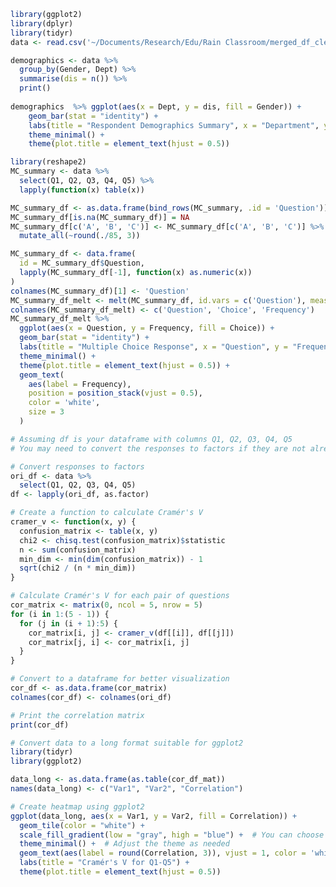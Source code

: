 \section{Data Import}
```r
library(ggplot2)
library(dplyr)
library(tidyr)
data <- read.csv('~/Documents/Research/Edu/Rain Classroom/merged_df_cleanedMC.csv')
```
\section{Gender & Major summary}
```r
demographics <- data %>% 
  group_by(Gender, Dept) %>%
  summarise(dis = n()) %>%
  print()
  
demographics  %>% ggplot(aes(x = Dept, y = dis, fill = Gender)) +
    geom_bar(stat = "identity") +
    labs(title = "Respondent Demographics Summary", x = "Department", y = "Count") +
    theme_minimal() +
    theme(plot.title = element_text(hjust = 0.5))
```
```r
library(reshape2)
MC_summary <- data %>%
  select(Q1, Q2, Q3, Q4, Q5) %>%
  lapply(function(x) table(x))

MC_summary_df <- as.data.frame(bind_rows(MC_summary, .id = 'Question'))
MC_summary_df[is.na(MC_summary_df)] = NA
MC_summary_df[c('A', 'B', 'C')] <- MC_summary_df[c('A', 'B', 'C')] %>%
  mutate_all(~round(./85, 3))

MC_summary_df <- data.frame(
  id = MC_summary_df$Question,
  lapply(MC_summary_df[-1], function(x) as.numeric(x))
)
colnames(MC_summary_df)[1] <- 'Question'
MC_summary_df_melt <- melt(MC_summary_df, id.vars = c('Question'), measure.vars = c('A', 'B', 'C'))
colnames(MC_summary_df_melt) <- c('Question', 'Choice', 'Frequency')
MC_summary_df_melt %>%
  ggplot(aes(x = Question, y = Frequency, fill = Choice)) +
  geom_bar(stat = "identity") +
  labs(title = "Multiple Choice Response", x = "Question", y = "Frequency") +
  theme_minimal() +
  theme(plot.title = element_text(hjust = 0.5)) +
  geom_text(
    aes(label = Frequency),
    position = position_stack(vjust = 0.5),
    color = 'white',
    size = 3
  )
```

```r
# Assuming df is your dataframe with columns Q1, Q2, Q3, Q4, Q5
# You may need to convert the responses to factors if they are not already

# Convert responses to factors
ori_df <- data %>%
  select(Q1, Q2, Q3, Q4, Q5)
df <- lapply(ori_df, as.factor)

# Create a function to calculate Cramér's V
cramer_v <- function(x, y) {
  confusion_matrix <- table(x, y)
  chi2 <- chisq.test(confusion_matrix)$statistic
  n <- sum(confusion_matrix)
  min_dim <- min(dim(confusion_matrix)) - 1
  sqrt(chi2 / (n * min_dim))
}

# Calculate Cramér's V for each pair of questions
cor_matrix <- matrix(0, ncol = 5, nrow = 5)
for (i in 1:(5 - 1)) {
  for (j in (i + 1):5) {
    cor_matrix[i, j] <- cramer_v(df[[i]], df[[j]])
    cor_matrix[j, i] <- cor_matrix[i, j]
  }
}

# Convert to a dataframe for better visualization
cor_df <- as.data.frame(cor_matrix)
colnames(cor_df) <- colnames(ori_df)

# Print the correlation matrix
print(cor_df)
```

```r
# Convert data to a long format suitable for ggplot2
library(tidyr)
library(ggplot2)

data_long <- as.data.frame(as.table(cor_df_mat))
names(data_long) <- c("Var1", "Var2", "Correlation")

# Create heatmap using ggplot2
ggplot(data_long, aes(x = Var1, y = Var2, fill = Correlation)) +
  geom_tile(color = "white") +
  scale_fill_gradient(low = "gray", high = "blue") +  # You can choose your own color scale
  theme_minimal() +  # Adjust the theme as needed
  geom_text(aes(label = round(Correlation, 3)), vjust = 1, color = 'white') +
  labs(title = "Cramér's V for Q1-Q5") +
  theme(plot.title = element_text(hjust = 0.5))
```

